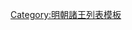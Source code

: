 {{ming|title=明朝曲江國諸王|ed=曲江國|head=[[弘治]]二年（[[1489年]]）封。|
{{ming/title}}
{{ming/list|曲江恭和王|[[朱安㵩]]|朱同䥝、庶十一子|[[1489年]]—[[1517年]]|弘治二年封。[[正德 (明朝)|正德]]十二年薨。}}
{{ming/list|曲江榮定王|[[朱睦𬃉|朱睦{{僻字|𬃉|⿰木舍}}]]<ref name="a"/>|朱安㵩、庶一子|[[1523年]]—[[1538年]]|[[嘉靖]]二年襲封<ref name="a">《[[明實錄]]》</ref>。十七年薨。}}
{{ming/list|曲江端靖王|[[朱勤爟]]|朱睦{{僻字|𬃉|⿰木舍}}、嫡一子|[[1542年]]—[[1578年]]|嘉靖二十一年襲封。[[萬曆]]六年薨。}}
{{ming/list|曲江王|[[朱朝𦽐]]|朱勤爟、庶一子|[[1610年]]—[[1644年]]|萬曆三十八年襲封。[[崇禎]]十七年，清致[[北京]]。}}
{{ming/note|參考文獻}}
{{ming/note|ref}}
}}<noinclude>
[[Category:明朝諸王列表模板]]
</noinclude>